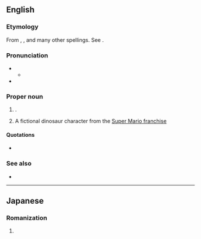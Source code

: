 {{also|yoshi|yōshi}}
==English==

===Etymology===
From {{uder|en|ja|ヨッシー|tr=Yosshī||Yoshi|pos=the ''[[w:Super Mario Brothers|Super Mario Brothers]]'' dinosaur character}}, {{m|ja|義|tr=Yoshi|pos=common Japanese male given name}}, and many other spellings. See {{ja-l|よし}}.

===Pronunciation===
* {{IPA|en|/ˈjəʊʃi/|/ˈjɒʃi/}}
** {{audio|en|LL-Q1860 (eng)-Vealhurl-Yoshi.wav|Audio (UK)}}
* {{rhymes|en|əʊʃi|ɒʃi|s=2}}

===Proper noun===
{{en-proper noun}}

# {{given name|en|A=A Japanese|from=Japanese|male}}.
#A fictional dinosaur character from the [[Wikipedia:Mario (franchise)|Super Mario franchise]]

====Quotations====
* {{seeCites|en}}

===See also===
* {{pedia|Yoshi}}

----

==Japanese==

===Romanization===
{{ja-romaji}}

# {{ja-romanization of|よし}}
